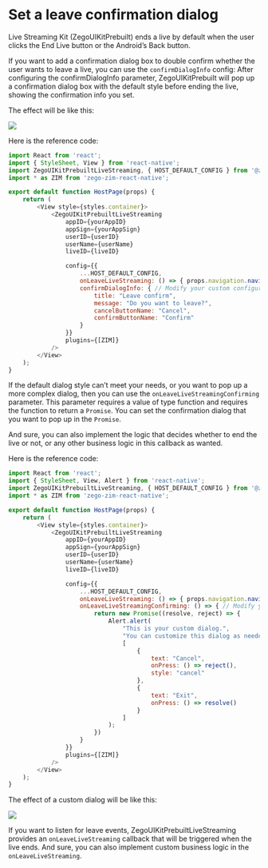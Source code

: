 # Set a leave confirmation dialog

Live Streaming Kit (ZegoUIKitPrebuilt) ends a live by default when the user clicks the End Live button or the Android’s Back button.

If you want to add a confirmation dialog box to double confirm whether the user wants to leave a live, you can use the `confirmDialogInfo` config: After configuring the confirmDialogInfo parameter, ZegoUIKitPrebuilt will pop up a confirmation dialog box with the default style before ending the live, showing the confirmation info you set.

The effect will be like this:

<Frame width="30%" height="auto" caption="">
  <img src="https://doc-media.zego.im/sdk-doc/Pics/ZegoUIKit/live/live_confirm.gif" />
</Frame> 

Here is the reference code:

```js
import React from 'react';
import { StyleSheet, View } from 'react-native';
import ZegoUIKitPrebuiltLiveStreaming, { HOST_DEFAULT_CONFIG } from '@zegocloud/zego-uikit-prebuilt-live-streaming-rn';
import * as ZIM from 'zego-zim-react-native';

export default function HostPage(props) {
    return (
        <View style={styles.container}>
            <ZegoUIKitPrebuiltLiveStreaming
                appID={yourAppID}
                appSign={yourAppSign}
                userID={userID}
                userName={userName}
                liveID={liveID}

                config={{
                    ...HOST_DEFAULT_CONFIG,
                    onLeaveLiveStreaming: () => { props.navigation.navigate('HomePage') },
                    confirmDialogInfo: { // Modify your custom configurations here.
                        title: "Leave confirm",
                        message: "Do you want to leave?",
                        cancelButtonName: "Cancel",
                        confirmButtonName: "Confirm"
                    }
                }}
                plugins={[ZIM]}
            />
        </View>
    );
}
```

If the default dialog style can’t meet your needs, or you want to pop up a more complex dialog, then you can use the `onLeaveLiveStreamingConfirming` parameter. This parameter requires a value of type function and requires the function to return a `Promise`. You can set the confirmation dialog that you want to pop up in the `Promise`.

And sure, you can also implement the logic that decides whether to end the live or not, or any other business logic in this callback as wanted.

Here is the reference code:

```js
import React from 'react';
import { StyleSheet, View, Alert } from 'react-native';
import ZegoUIKitPrebuiltLiveStreaming, { HOST_DEFAULT_CONFIG } from '@zegocloud/zego-uikit-prebuilt-live-streaming-rn';
import * as ZIM from 'zego-zim-react-native';

export default function HostPage(props) {
    return (
        <View style={styles.container}>
            <ZegoUIKitPrebuiltLiveStreaming
                appID={yourAppID}
                appSign={yourAppSign}
                userID={userID}
                userName={userName}
                liveID={liveID}

                config={{
                    ...HOST_DEFAULT_CONFIG,
                    onLeaveLiveStreaming: () => { props.navigation.navigate('HomePage') },
                    onLeaveLiveStreamingConfirming: () => { // Modify your custom configurations here.
                        return new Promise((resolve, reject) => {
                            Alert.alert(
                                "This is your custom dialog.",
                                "You can customize this dialog as needed.",
                                [
                                    {
                                        text: "Cancel",
                                        onPress: () => reject(),
                                        style: "cancel"
                                    },
                                    {
                                        text: "Exit",
                                        onPress: () => resolve()
                                    }
                                ]
                            );
                        })
                    }
                }}
                plugins={[ZIM]}
            />
        </View>
    );
}
```

The effect of a custom dialog will be like this: 

<Frame width="30%" height="auto" caption="">
  <img src="https://doc-media.zego.im/sdk-doc/Pics/ZegoUIKit/live/live_custom_confirm.gif" />
</Frame> 

If you want to listen for leave events,  ZegoUIKitPrebuiltLiveStreaming provides an `onLeaveLiveStreaming` callback that will be triggered when the live ends. And sure, you can also implement custom business logic in the `onLeaveLiveStreaming`.
